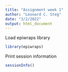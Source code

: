 ```yaml
---
title: "Assignment week 1"
author: "Leonard C. Steg"
date: "3/2/2022"
output: html_document
---
```


Load epiwraps library

```r

library(epiwraps) 

```
Print session information

```r

sessionInfo()

```


